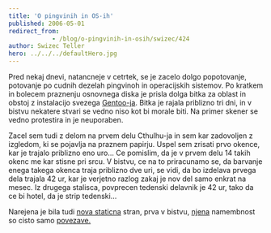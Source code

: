 ```yaml
---
title: 'O pingvinih in OS-ih'
published: 2006-05-01
redirect_from: 
            - /blog/o-pingvinih-in-osih/swizec/424
author: Swizec Teller
hero: ../../../defaultHero.jpg
---
```

Pred nekaj dnevi, natancneje v cetrtek, se je zacelo dolgo popotovanje, potovanje po cudnih dezelah pingvinoh in operacijskih sistemov. Po kratkem in bolecem praznenju osnovnega diska je prisla dolga bitka za oblast in obstoj z instalacijo svezega [Gentoo-ja](http://gentoo.org). Bitka je rajala priblizno tri dni, in v bistvu nekatere stvari se vedno niso kot bi morale biti. Na primer skener se vedno protestira in je neuporaben.  
  
Zacel sem tudi z delom na prvem delu Cthulhu-ja in sem kar zadovoljen z izgledom, ki se pojavlja na praznem papirju. Uspel sem zrisati prvo okence, kar je trajalo priblizno eno uro... Ce pomislim, da je v prvem delu 14 takih okenc me kar stisne pri srcu. V bistvu, ce na to priracunamo se, da barvanje enega takega okenca traja priblizno dve uri, se vidi, da bo izdelava prvega dela trajala 42 ur, kar je verjetno razlog zakaj je nov del samo enkrat na mesec. Iz drugega stalisca, povprecen tedenski delavnik je 42 ur, tako da ce bi hotel, da je strip tedenski...  
  
Narejena je bila tudi [nova staticna](http://swizec.com/index.php/mode=pages/submode=Links) stran, prva v bistvu, [njena](http://swizec.com/index.php/mode=pages/submode=Links) namembnost so cisto samo [povezave.](http://swizec.com/index.php/mode=pages/submode=Links)